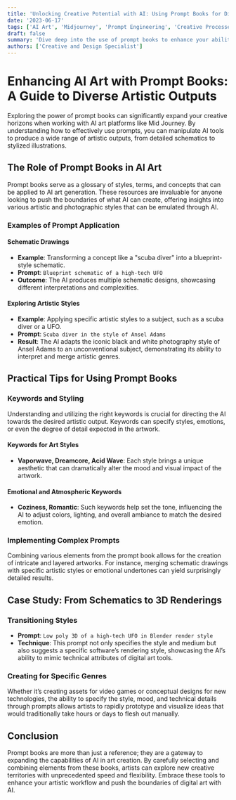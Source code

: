```yaml
---
title: 'Unlocking Creative Potential with AI: Using Prompt Books for Diverse Artistic Outputs'
date: '2023-06-17'
tags: ['AI Art', 'Midjourney', 'Prompt Engineering', 'Creative Processes']
draft: false
summary: 'Dive deep into the use of prompt books to enhance your ability to generate diverse and intricate AI artworks with Mid Journey. Learn how to manipulate prompts for creating everything from schematics to 3D renderings and explore various artistic styles.'
authors: ['Creative and Design Specialist']
---
```


# Enhancing AI Art with Prompt Books: A Guide to Diverse Artistic Outputs

Exploring the power of prompt books can significantly expand your creative horizons when working with AI art platforms like Mid Journey. By understanding how to effectively use prompts, you can manipulate AI tools to produce a wide range of artistic outputs, from detailed schematics to stylized illustrations.

## The Role of Prompt Books in AI Art

Prompt books serve as a glossary of styles, terms, and concepts that can be applied to AI art generation. These resources are invaluable for anyone looking to push the boundaries of what AI can create, offering insights into various artistic and photographic styles that can be emulated through AI.

### Examples of Prompt Application

#### Schematic Drawings
- **Example**: Transforming a concept like a "scuba diver" into a blueprint-style schematic.
- **Prompt**: `Blueprint schematic of a high-tech UFO`
- **Outcome**: The AI produces multiple schematic designs, showcasing different interpretations and complexities.

#### Exploring Artistic Styles
- **Example**: Applying specific artistic styles to a subject, such as a scuba diver or a UFO.
- **Prompt**: `Scuba diver in the style of Ansel Adams`
- **Result**: The AI adapts the iconic black and white photography style of Ansel Adams to an unconventional subject, demonstrating its ability to interpret and merge artistic genres.

## Practical Tips for Using Prompt Books

### Keywords and Styling
Understanding and utilizing the right keywords is crucial for directing the AI towards the desired artistic output. Keywords can specify styles, emotions, or even the degree of detail expected in the artwork.

#### Keywords for Art Styles
- **Vaporwave, Dreamcore, Acid Wave**: Each style brings a unique aesthetic that can dramatically alter the mood and visual impact of the artwork.

#### Emotional and Atmospheric Keywords
- **Coziness, Romantic**: Such keywords help set the tone, influencing the AI to adjust colors, lighting, and overall ambiance to match the desired emotion.

### Implementing Complex Prompts
Combining various elements from the prompt book allows for the creation of intricate and layered artworks. For instance, merging schematic drawings with specific artistic styles or emotional undertones can yield surprisingly detailed results.

## Case Study: From Schematics to 3D Renderings

### Transitioning Styles
- **Prompt**: `Low poly 3D of a high-tech UFO in Blender render style`
- **Technique**: This prompt not only specifies the style and medium but also suggests a specific software’s rendering style, showcasing the AI’s ability to mimic technical attributes of digital art tools.

### Creating for Specific Genres
Whether it’s creating assets for video games or conceptual designs for new technologies, the ability to specify the style, mood, and technical details through prompts allows artists to rapidly prototype and visualize ideas that would traditionally take hours or days to flesh out manually.

## Conclusion

Prompt books are more than just a reference; they are a gateway to expanding the capabilities of AI in art creation. By carefully selecting and combining elements from these books, artists can explore new creative territories with unprecedented speed and flexibility. Embrace these tools to enhance your artistic workflow and push the boundaries of digital art with AI.

